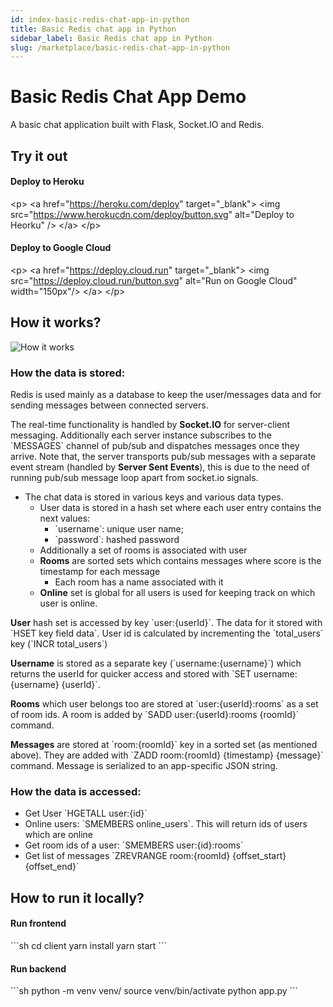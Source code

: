 ```yaml
---
id: index-basic-redis-chat-app-in-python
title: Basic Redis chat app in Python
sidebar_label: Basic Redis chat app in Python
slug: /marketplace/basic-redis-chat-app-in-python
---
```


# Basic Redis Chat App Demo

A basic chat application built with Flask, Socket.IO and Redis.

## Try it out

#### Deploy to Heroku

&lt;p&gt;
    &lt;a href&#x3D;&quot;https://heroku.com/deploy&quot; target&#x3D;&quot;_blank&quot;&gt;
        &lt;img src&#x3D;&quot;https://www.herokucdn.com/deploy/button.svg&quot; alt&#x3D;&quot;Deploy to Heorku&quot; /&gt;
    &lt;/a&gt;
&lt;/p&gt;

#### Deploy to Google Cloud

&lt;p&gt;
    &lt;a href&#x3D;&quot;https://deploy.cloud.run&quot; target&#x3D;&quot;_blank&quot;&gt;
        &lt;img src&#x3D;&quot;https://deploy.cloud.run/button.svg&quot; alt&#x3D;&quot;Run on Google Cloud&quot; width&#x3D;&quot;150px&quot;/&gt;
    &lt;/a&gt;
&lt;/p&gt;

## How it works?

![How it works](docs/screenshot001.png)

### How the data is stored:

Redis is used mainly as a database to keep the user/messages data and for sending messages between connected servers.

The real-time functionality is handled by **Socket.IO** for server-client messaging. Additionally each server instance subscribes to the &#x60;MESSAGES&#x60; channel of pub/sub and dispatches messages once they arrive. Note that, the server transports pub/sub messages with a separate event stream (handled by **Server Sent Events**), this is due to the need of running pub/sub message loop apart from socket.io signals.

- The chat data is stored in various keys and various data types.
  - User data is stored in a hash set where each user entry contains the next values:
    - &#x60;username&#x60;: unique user name;
    - &#x60;password&#x60;: hashed password
  - Additionally a set of rooms is associated with user
  - **Rooms** are sorted sets which contains messages where score is the timestamp for each message
    - Each room has a name associated with it
  - **Online** set is global for all users is used for keeping track on which user is online.

**User** hash set is accessed by key &#x60;user:{userId}&#x60;. The data for it stored with &#x60;HSET key field data&#x60;. User id is calculated by incrementing the &#x60;total_users&#x60; key (&#x60;INCR total_users&#x60;)

**Username** is stored as a separate key (&#x60;username:{username}&#x60;) which returns the userId for quicker access and stored with &#x60;SET username:{username} {userId}&#x60;.

**Rooms** which user belongs too are stored at &#x60;user:{userId}:rooms&#x60; as a set of room ids. A room is added by &#x60;SADD user:{userId}:rooms {roomId}&#x60; command.

**Messages** are stored at &#x60;room:{roomId}&#x60; key in a sorted set (as mentioned above). They are added with &#x60;ZADD room:{roomId} {timestamp} {message}&#x60; command. Message is serialized to an app-specific JSON string.

### How the data is accessed:

- Get User &#x60;HGETALL user:{id}&#x60;
- Online users: &#x60;SMEMBERS online_users&#x60;. This will return ids of users which are online
- Get room ids of a user: &#x60;SMEMBERS user:{id}:rooms&#x60;
- Get list of messages &#x60;ZREVRANGE room:{roomId} {offset_start} {offset_end}&#x60;

## How to run it locally?

#### Run frontend

&#x60;&#x60;&#x60;sh
cd client
yarn install
yarn start
&#x60;&#x60;&#x60;

#### Run backend

&#x60;&#x60;&#x60;sh
python -m venv venv/
source venv/bin/activate
python app.py
&#x60;&#x60;&#x60;

